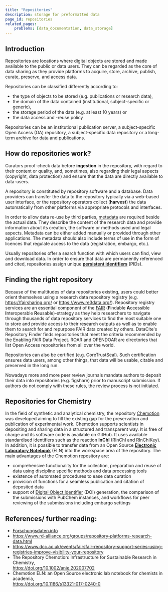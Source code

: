 ```yaml
---
title: "Repositories"
description: storage for preformatted data
page_id: repositories
related_pages:
	problems: [data_documentation, data_storage]
---
```


## Introduction

Repositories are locations where digital objects are stored and made available to the public or data users. They can be regarded as the core of data sharing as they provide platforms to acquire, store, archive, publish, curate, preserve, and access data.

Repositories can be classified differently according to:

- the type of objects to be stored (e.g. publications or research data),
- the domain of the data contained (institutional, subject-specific or generic),
- the storage period of the data (e.g. at least 10 years) or
- the data access and -reuse policy

Repositories can be an institutional publication server, a subject-specific Open Access (OA) repository, a subject-specific data repository or a long-term archive for data and publications.

## How do repositories work?

Curators proof-check data before **ingestion** in the repository, with regard to their content or quality, and, sometimes, also regarding their legal aspects (copyright, data protection) and ensure that the data are directly available to data-users.

A repository is constituted by repository software and a database. Data providers can transfer the data to the repository typically via a web-based user interface, or the repository operators collect (**harvest**) the data automatically from other platforms via appropriate protocols and interfaces.

In order to allow data re-use by third parties, [metadata](/docs/topics/metadata) are required beside the actual data. They describe the content of the research data and provide information about its creation, the software or methods used and legal aspects. Metadata can be either added manually or provided through other applications. The metadata should also include terms of use in the form of licences that regulate access to the data (registration, embargo, etc.).

Usually repositories offer a search function with which users can find, view and download data. In order to ensure that data are permanently referenced and cited, repositories assign unique **[persistent identifiers](/docs/topics/pid)** (PIDs). 

## Finding the right repository

Because of the multitudes of data repositories existing, users could better orient themselves using a research data repository registry (e.g. https://fairsharing.org/ or https://www.re3data.org/). Repository registry services are an essential component of the [FAIR](/docs/topics/fair) (**F**indable **A**ccessible **I**nteroperable **R**eusable)-strategy as they help researchers to navigate through thousands of data repository services to find the most suitable one to store and provide access to their research outputs as well as to enable them to search for and repurpose FAIR data created by others. DataCite's Repository Finder finds repositories that meet the criteria recommended by the Enabling FAIR Data Project. ROAR and OPENDOAR are directories that list Open Access repositories from all over the world.

Repositories can also be certified (e.g. CoreTrustSeal). Such certification ensures data users, among other things, that data will be usable, citable and preserved in the long run. 

Nowadays more and more peer review journals mandate authors to deposit their data into repositories (e.g. figshare) prior to manuscript submission. If authors do not comply with these rules, the review process is not initiated.

## Repositories for Chemistry

In the field of synthetic and analytical chemistry, the repository [Chemotion](https://www.chemotion-repository.net/welcome) was developed aiming to fill the existing gap for the preservation and publication of experimental work. Chemotion supports scientists in depositing and sharing data in a structured and transparent way. It is free of charge and its software code is available on GitHub. It uses available standardised identifiers such as the reaction **InChI** (RInChI and RInChIKey). In addition, it is possible to transfer data from an Open Source **[Electronic Laboratory Notebook](/docs/topics/eln)** (ELN) into the workspace area of the repository. The main advantages of the Chemotion repository are:

- comprehensive functionality for the collection, preparation and reuse of data using discipline specific methods and data processing tools
- existence of automated procedures to ease data curation
- provision of functions for a seamless publication and citation of deposited data
- support of [Digital Object Identifier](/docs/topics/pid) (DOI) generation, the comparison of the submissions with PubChem instances, and workflows for peer reviewing of the submissions including embargo settings

## References/ further reading:
- [Forschungsdaten.info](https://www.forschungsdaten.info/themen/veroeffentlichen-und-archivieren/repositorien/)
- https://www.rd-alliance.org/groups/repository-platforms-research-data.html
- https://www.dcc.ac.uk/events/fairsfair-repository-support-series-using-registries-improve-visibility-your-repository
- The Repository Chemotion: Infrastructure for Sustainable Research in Chemistry,<br/>https://doi.org/10.1002/anie.202007702
- Chemotion ELN: an Open Source electronic lab notebook for chemists in academia,<br/>https://doi.org/10.1186/s13321-017-0240-0
